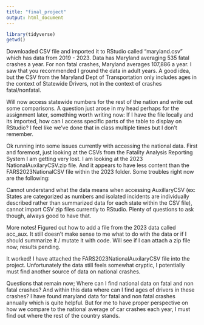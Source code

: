 ```yaml
---
title: "final_project"
output: html_document
---
```


```r
library(tidyverse)
getwd()
```

Downloaded CSV file and imported it to RStudio called "maryland.csv" which has data from 2019 - 2023. Data has Maryland averaging 535 fatal crashes a year. For non fatal crashes, Maryland averages 107,886 a year. I saw that you recommended I ground the data in adult years. A good idea, but the CSV from the Maryland Dept of Transportation only includes ages in the context of Statewide Drivers, not in the context of crashes fatal/nonfatal. 

Will now access statewide numbers for the rest of the nation and write out some comparisons. A question just arose in my head perhaps for the assignment later, something worth writing now: If I have the file locally and its imported, how can I access specific parts of the table to display on RStudio? I feel like we've done that in class multiple times but I don't remember.


Ok running into some issues currently with accessing the national data. First and foremost, just looking at the CSVs from the Fatality Analysis Reporting System I am getting very lost. I am looking at the 2023 NationalAuxilaryCSV.zip file. And it appears to have less content than the FARS2023NationalCSV file within the 2023 folder. Some troubles right now are the following:

Cannot understand what the data means when accessing AuxillaryCSV (ex: States are categorized as numbers and isolated incidents are individually described rather than summarized data for each state within the CSV file), cannot import CSV zip files currently to RStudio. Plenty of questions to ask though, always good to have that. 

More notes! Figured out how to add a file from the 2023 data called acc_aux. It still doesn't make sense to me what to do with the data or if I should summarize it / mutate it with code. Will see if I can attach a zip file now; results pending.

It worked! I have attached the FARS2023NationalAuxilaryCSV file into the project. Unfortunately the data still feels somewhat cryptic, I potentially must find another source of data on national crashes.

Questions that remain now; Where can I find national data on fatal and non fatal crashes? And within this data where can I find ages of drivers in these crashes? I have found maryland data for fatal and non fatal crashes annually which is quite helpful. But for me to have proper perspective on how we compare to the national average of car crashes each year, I must find out where the rest of the country stands. 
